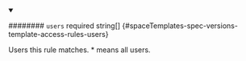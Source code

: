 
<details className="config-field" data-expandable="false" open>
<summary>

######## `users` <span className="config-field-required" data-required="false">required</span> <span className="config-field-type">string[]</span> <span className="config-field-default"></span> <span className="config-field-enum"></span> {#spaceTemplates-spec-versions-template-access-rules-users}

Users this rule matches. * means all users.

</summary>



</details>
